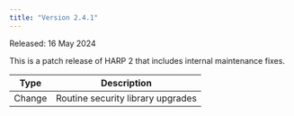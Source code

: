 ```yaml
---
title: "Version 2.4.1"
---
```


Released: 16 May 2024

This is a patch release of HARP 2 that includes internal maintenance fixes.

| Type | Description |
| ---- |------------ |
| Change | Routine security library upgrades |

